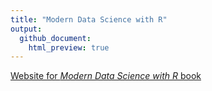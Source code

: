 ```yaml
---
title: "Modern Data Science with R"
output:
  github_document:
    html_preview: true
---
```


[Website for *Modern Data Science with R* book](http://mdsr-book.github.io)
